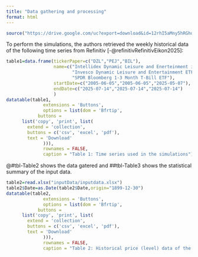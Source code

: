 ```yaml
---
title: "Data gathering and processing"
format: html
---
```


```r
source("https://drive.google.com/uc?export=download&id=12rhI5aMny5hRGhdORztYpNZ2YbJi4wmA")
```

To perform the simulations, the authors retrieved the weekly historical data of the following time series from Refinitiv [-@refinitivRefinitivEikon2025]:


:::{#tbl-Table1}
```r
table1=data.frame(tickerPaper=c("DZL","PEJ","BIL"),
                  name=c("Intellidex Dynamic Leisure and Enerteinment index",
                         "Invesco Dynamic Leisure and Entertainment ETF",
                         "SPDR Bloomberg 1-3 Month T-Bill ETF"),
                  startDate=c("2005-06-05","2005-06-05","2025-05-07"),
                  endDate=c("2025-07-14","2025-07-14","2025-07-14")
                  )
datatable(table1, 
              extensions = 'Buttons',
              options = list(dom = 'Bfrtip',
            buttons = 
      list('copy', 'print', list(
        extend = 'collection',
        buttons = c('csv', 'excel', 'pdf'),
        text = 'Download'
              ))),
              rownames = FALSE,
              caption = "Table 1: Time series used in the simulations")
```
:::

@#tbl-Table2 shows the data gatered and ##tbl-Table3 shows the statistical summary of the input data.

:::{#tbl-Table2}
```r
table2=read.xlsx("inputData/inputdata.xlsx")
table2$Date=as.Date(table2$Date,origin="1899-12-30")
datatable(table2, 
              extensions = 'Buttons',
              options = list(dom = 'Bfrtip',
            buttons = 
      list('copy', 'print', list(
        extend = 'collection',
        buttons = c('csv', 'excel', 'pdf'),
        text = 'Download'
              ))),
              rownames = FALSE,
              caption = "Table 2: Historical price (level) data of the time series used in the simulations")
```


:::


:::{#tbl-Table3}



:::
